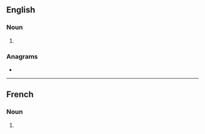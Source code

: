==English==

===Noun===
{{head|en|noun form}}

# {{plural of|en|lilac}}

===Anagrams===
* {{anagrams|en|a=acills|Callis|scilla}}

----

==French==

===Noun===
{{head|fr|noun plural form}}

# {{plural of|fr|lilac}}